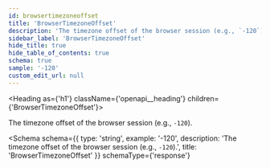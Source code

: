 ```yaml
---
id: browsertimezoneoffset
title: 'BrowserTimezoneOffset'
description: 'The timezone offset of the browser session (e.g., `-120`).'
sidebar_label: 'BrowserTimezoneOffset'
hide_title: true
hide_table_of_contents: true
schema: true
sample: '-120'
custom_edit_url: null
---
```



<Heading as={'h1'} className={'openapi__heading'} children={'BrowserTimezoneOffset'}></Heading>

The timezone offset of the browser session (e.g., `-120`).

<Schema
  schema={{
    type: 'string',
    example: '-120',
    description: 'The timezone offset of the browser session (e.g., `-120`).',
    title: 'BrowserTimezoneOffset'
  }}
  schemaType={'response'}
></Schema>
